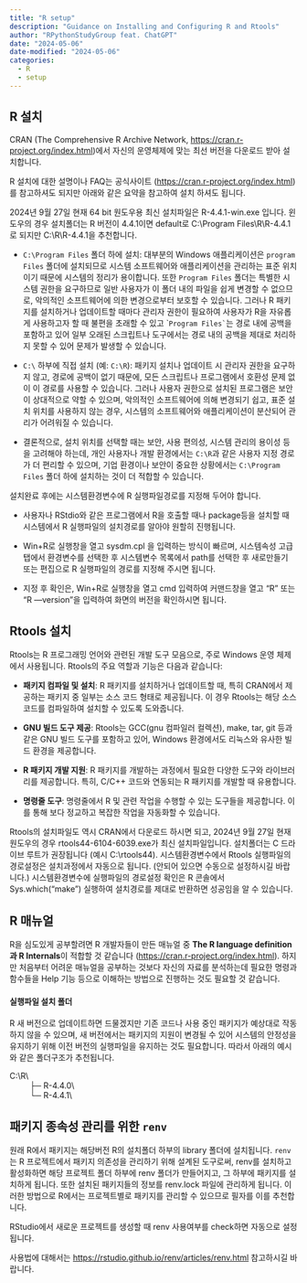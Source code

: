 ```yaml
---
title: "R setup"
description: "Guidance on Installing and Configuring R and Rtools"
author: "RPythonStudyGroup feat. ChatGPT"
date: "2024-05-06"
date-modified: "2024-05-06"
categories:
  - R
  - setup
---
```


## R 설치

CRAN (The Comprehensive R Archive Network, <https://cran.r-project.org/index.html>)에서 자신의 운영체제에 맞는 최선 버전을 다운로드 받아 설치합니다.

R 설치에 대한 설명이나 FAQ는 공식사이트 (<https://cran.r-project.org/index.html>)를 참고하셔도 되지만 아래와 같은 요약을 참고하여 설치 하셔도 됩니다.

2024년 9월 27일 현재 64 bit 원도우용 최신 설치파일은 R-4.4.1-win.exe 입니다. 윈도우의 경우 설치폴더는 R 버전이 4.4.1이면 default로 C:\\Program Files\\R\\R-4.4.1로 되지만 C:\\R\\R-4.4.1을 추천합니다.

-   `C:\Program Files` 폴더 하에 설치: 대부분의 Windows 애플리케이션은 `program Files` 폴더에 설치되므로 시스템 소프트웨어와 애플리케이션을 관리하는 표준 위치이기 때문에 시스템의 정리가 용이합니다. 또한 `Program Files` 폴더는 특별한 시스템 권한을 요구하므로 일반 사용자가 이 폴더 내의 파일을 쉽게 변경할 수 없으므로, 악의적인 소프트웨어에 의한 변경으로부터 보호할 수 있습니다. 그러나 R 패키지를 설치하거나 업데이트할 때마다 관리자 권한이 필요하여 사용자가 R을 자유롭게 사용하고자 할 때 불편을 초래할 수 있고 \``` Program Files` ``는 경로 내에 공백을 포함하고 있어 일부 오래된 스크립트나 도구에서는 경로 내의 공백을 제대로 처리하지 못할 수 있어 문제가 발생할 수 있습니다.

-   `C:\` 하부에 직접 설치 (예: `C:\R`): 패키지 설치나 업데이트 시 관리자 권한을 요구하지 않고, 경로에 공백이 없기 때문에, 모든 스크립트나 프로그램에서 호환성 문제 없이 이 경로를 사용할 수 있습니다. 그러나 사용자 권한으로 설치된 프로그램은 보안이 상대적으로 약할 수 있으며, 악의적인 소프트웨어에 의해 변경되기 쉽고, 표준 설치 위치를 사용하지 않는 경우, 시스템의 소프트웨어와 애플리케이션이 분산되어 관리가 어려워질 수 있습니다.

-   결론적으로, 설치 위치를 선택할 때는 보안, 사용 편의성, 시스템 관리의 용이성 등을 고려해야 하는데, 개인 사용자나 개발 환경에서는 `C:\R`과 같은 사용자 지정 경로가 더 편리할 수 있으며, 기업 환경이나 보안이 중요한 상황에서는 `C:\Program Files` 폴더 하에 설치하는 것이 더 적합할 수 있습니다.

설치완료 후에는 시스템환경변수에 R 실행파일경로를 지정해 두어야 합니다.

-   사용자나 RStdio와 같은 프로그램에서 R을 호출할 때나 package등을 설치할 때 시스템에서 R 실행파일의 설치경로를 알아야 원할히 진행됩니다.

-   Win+R로 실행창을 열고 sysdm.cpl 을 입력하는 방식이 빠르며, 시스템속성 고급탭에서 환경변수를 선택한 후 시스템변수 목록에서 path를 선택한 후 새로만들기 또는 편집으로 R 실행파일의 경로를 지정해 주시면 됩니다.

-   지정 후 확인은, Win+R로 실행창을 열고 cmd 입력하여 커맨드창을 열고 "R" 또는 "R —version"을 입력하여 화면의 버전을 확인하시면 됩니다.

## Rtools 설치

Rtools는 R 프로그래밍 언어와 관련된 개발 도구 모음으로, 주로 Windows 운영 체제에서 사용됩니다. Rtools의 주요 역할과 기능은 다음과 같습니다:

-   **패키지 컴파일 및 설치**: R 패키지를 설치하거나 업데이트할 때, 특히 CRAN에서 제공하는 패키지 중 일부는 소스 코드 형태로 제공됩니다. 이 경우 Rtools는 해당 소스 코드를 컴파일하여 설치할 수 있도록 도와줍니다.

-   **GNU 빌드 도구 제공**: Rtools는 GCC(gnu 컴파일러 컬렉션), make, tar, git 등과 같은 GNU 빌드 도구를 포함하고 있어, Windows 환경에서도 리눅스와 유사한 빌드 환경을 제공합니다.

-   **R 패키지 개발 지원**: R 패키지를 개발하는 과정에서 필요한 다양한 도구와 라이브러리를 제공합니다. 특히, C/C++ 코드와 연동되는 R 패키지를 개발할 때 유용합니다.

-   **명령줄 도구**: 명령줄에서 R 및 관련 작업을 수행할 수 있는 도구들을 제공합니다. 이를 통해 보다 정교하고 복잡한 작업을 자동화할 수 있습니다.

Rtools의 설치파일도 역시 CRAN에서 다운로드 하시면 되고, 2024년 9월 27일 현재 원도우의 경우 rtools44-6104-6039.exe가 최신 설치파일입니다. 설치폴더는 C 드라이브 루트가 권장됩니다 (예시 C:\\rtools44). 시스템환경변수에서 Rtools 실행파일의 경로설정은 설치과정에서 자동으로 됩니다. (안되어 있으면 수동으로 설정하시길 바랍니다.) 시스템환경변수에 실행파일의 경로설정 확인은 R 콘솔에서 Sys.which("make") 실행하여 설치경로를 제대로 반환하면 성공임을 알 수 있습니다.

## R 매뉴얼

R을 심도있게 공부할려면 R 개발자들이 만든 매뉴얼 중 **The R language definition과 R Internals**이 적합할 것 같습니다 (<https://cran.r-project.org/index.html>). 하지만 처음부터 어려운 매뉴얼을 공부하는 것보다 자신의 자료를 분석하는데 필요한 명령과 함수들을 Help 기능 등으로 이해하는 방법으로 진행하는 것도 필요할 것 같습니다.

#### 실행파일 설치 폴더

R 새 버전으로 업데이트하면 드물겠지만 기존 코드나 사용 중인 패키지가 예상대로 작동하지 않을 수 있으며, 새 버전에서는 패키지의 지원이 변경될 수 있어 시스템의 안정성을 유지하기 위해 이전 버전의 실행파일을 유지하는 것도 필요합니다. 따라서 아래의 예시와 같은 폴더구조가 추천됩니다.

C:\\R\\\
         ├─ R-4.4.0\\\
         └─ R-4.4.1\\

## **패키지 종속성 관리를 위한** `renv`

원래 R에서 패키지는 해당버전 R의 설치폴더 하부의 library 폴더에 설치됩니다. `renv`는 R 프로젝트에서 패키지 의존성을 관리하기 위해 설계된 도구로써, renv를 설치하고 활성화하면 해당 프로젝트 폴더 하부에 renv 폴더가 만들어지고, 그 하부에 패키지를 설치하게 됩니다. 또한 설치된 패키지들의 정보를 renv.lock 파일에 관리하게 됩니다. 이러한 방법으로 R에서는 프로젝트별로 패키지를 관리할 수 있으므로 필자를 이를 추천합니다.

RStudio에서 새로운 프로젝트를 생성할 때 renv 사용여부를 check하면 자동으로 설정됩니다.

사용법에 대해서는 <https://rstudio.github.io/renv/articles/renv.html> 참고하시길 바랍니다.
